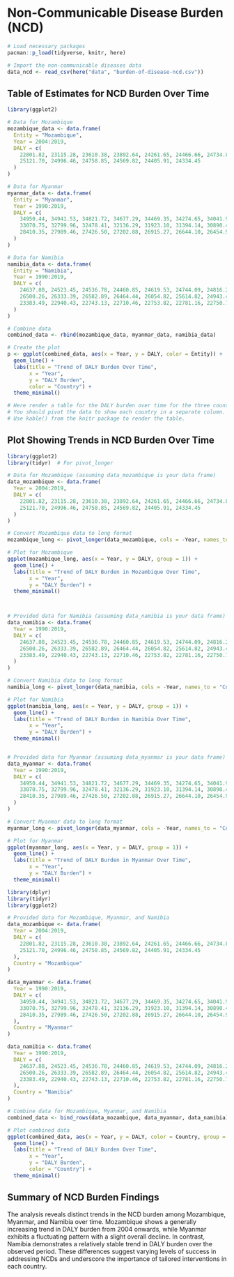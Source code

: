 # Non-Communicable Disease Burden (NCD)

```r
# Load necessary packages
pacman::p_load(tidyverse, knitr, here)

# Import the non-communicable diseases data
data_ncd <- read_csv(here("data", "burden-of-disease-ncd.csv"))
```

## Table of Estimates for NCD Burden Over Time

```r

library(ggplot2)

# Data for Mozambique
mozambique_data <- data.frame(
  Entity = "Mozambique",
  Year = 2004:2019,
  DALY = c(
    22801.82, 23115.28, 23610.38, 23892.64, 24261.65, 24466.66, 24734.84, 24874.33, 25089.74, 25175.16, 
    25121.70, 24996.46, 24758.85, 24569.82, 24405.91, 24334.45
  )
)

# Data for Myanmar
myanmar_data <- data.frame(
  Entity = "Myanmar",
  Year = 1990:2019,
  DALY = c(
    34950.44, 34941.53, 34821.72, 34677.29, 34469.35, 34274.65, 34041.93, 33790.91, 33565.93, 33278.11, 
    33070.75, 32799.96, 32478.41, 32136.29, 31923.10, 31394.14, 30890.49, 30159.13, 29542.14, 29033.55, 
    28410.35, 27989.46, 27426.50, 27202.88, 26915.27, 26644.10, 26454.95, 26259.75, 26057.49, 25830.84
  )
)

# Data for Namibia
namibia_data <- data.frame(
  Entity = "Namibia",
  Year = 1990:2019,
  DALY = c(
    24637.88, 24523.45, 24536.78, 24460.85, 24619.53, 24744.09, 24816.28, 25031.33, 25446.56, 25954.55, 
    26500.26, 26333.39, 26582.89, 26464.44, 26054.82, 25614.82, 24943.43, 24384.56, 23913.55, 23595.10, 
    23383.49, 22940.43, 22743.13, 22710.46, 22753.82, 22781.16, 22750.78, 22678.63, 22636.11, 22518.33
  )
)

# Combine data
combined_data <- rbind(mozambique_data, myanmar_data, namibia_data)

# Create the plot
p <- ggplot(combined_data, aes(x = Year, y = DALY, color = Entity)) +
  geom_line() +
  labs(title = "Trend of DALY Burden Over Time",
       x = "Year",
       y = "DALY Burden",
       color = "Country") +
  theme_minimal()

# Here render a table for the DALY burden over time for the three countries 
# You should pivot the data to show each country in a separate column.
# Use kable() from the knitr package to render the table.
```

## Plot Showing Trends in NCD Burden Over Time 

```r
library(ggplot2)
library(tidyr)  # For pivot_longer

# Data for Mozambique (assuming data_mozambique is your data frame)
data_mozambique <- data.frame(
  Year = 2004:2019,
  DALY = c(
    22801.82, 23115.28, 23610.38, 23892.64, 24261.65, 24466.66, 24734.84, 24874.33, 25089.74, 25175.16, 
    25121.70, 24996.46, 24758.85, 24569.82, 24405.91, 24334.45
  )
)

# Convert Mozambique data to long format
mozambique_long <- pivot_longer(data_mozambique, cols = -Year, names_to = "Country", values_to = "DALY")

# Plot for Mozambique
ggplot(mozambique_long, aes(x = Year, y = DALY, group = 1)) +
  geom_line() +
  labs(title = "Trend of DALY Burden in Mozambique Over Time",
       x = "Year",
       y = "DALY Burden") +
  theme_minimal()



# Provided data for Namibia (assuming data_namibia is your data frame)
data_namibia <- data.frame(
  Year = 1990:2019,
  DALY = c(
    24637.88, 24523.45, 24536.78, 24460.85, 24619.53, 24744.09, 24816.28, 25031.33, 25446.56, 25954.55, 
    26500.26, 26333.39, 26582.89, 26464.44, 26054.82, 25614.82, 24943.43, 24384.56, 23913.55, 23595.10, 
    23383.49, 22940.43, 22743.13, 22710.46, 22753.82, 22781.16, 22750.78, 22678.63, 22636.11, 22518.33
  )
)

# Convert Namibia data to long format
namibia_long <- pivot_longer(data_namibia, cols = -Year, names_to = "Country", values_to = "DALY")

# Plot for Namibia
ggplot(namibia_long, aes(x = Year, y = DALY, group = 1)) +
  geom_line() +
  labs(title = "Trend of DALY Burden in Namibia Over Time",
       x = "Year",
       y = "DALY Burden") +
  theme_minimal()


# Provided data for Myanmar (assuming data_myanmar is your data frame)
data_myanmar <- data.frame(
  Year = 1990:2019,
  DALY = c(
    34950.44, 34941.53, 34821.72, 34677.29, 34469.35, 34274.65, 34041.93, 33790.91, 33565.93, 33278.11, 
    33070.75, 32799.96, 32478.41, 32136.29, 31923.10, 31394.14, 30890.49, 30159.13, 29542.14, 29033.55, 
    28410.35, 27989.46, 27426.50, 27202.88, 26915.27, 26644.10, 26454.95, 26259.75, 26057.49, 25830.84
  )
)

# Convert Myanmar data to long format
myanmar_long <- pivot_longer(data_myanmar, cols = -Year, names_to = "Country", values_to = "DALY")

# Plot for Myanmar
ggplot(myanmar_long, aes(x = Year, y = DALY, group = 1)) +
  geom_line() +
  labs(title = "Trend of DALY Burden in Myanmar Over Time",
       x = "Year",
       y = "DALY Burden") +
  theme_minimal()

```

```r
library(dplyr)
library(tidyr)
library(ggplot2)

# Provided data for Mozambique, Myanmar, and Namibia
data_mozambique <- data.frame(
  Year = 2004:2019,
  DALY = c(
    22801.82, 23115.28, 23610.38, 23892.64, 24261.65, 24466.66, 24734.84, 24874.33, 25089.74, 25175.16, 
    25121.70, 24996.46, 24758.85, 24569.82, 24405.91, 24334.45
  ),
  Country = "Mozambique"
)

data_myanmar <- data.frame(
  Year = 1990:2019,
  DALY = c(
    34950.44, 34941.53, 34821.72, 34677.29, 34469.35, 34274.65, 34041.93, 33790.91, 33565.93, 33278.11, 
    33070.75, 32799.96, 32478.41, 32136.29, 31923.10, 31394.14, 30890.49, 30159.13, 29542.14, 29033.55, 
    28410.35, 27989.46, 27426.50, 27202.88, 26915.27, 26644.10, 26454.95, 26259.75, 26057.49, 25830.84
  ),
  Country = "Myanmar"
)

data_namibia <- data.frame(
  Year = 1990:2019,
  DALY = c(
    24637.88, 24523.45, 24536.78, 24460.85, 24619.53, 24744.09, 24816.28, 25031.33, 25446.56, 25954.55, 
    26500.26, 26333.39, 26582.89, 26464.44, 26054.82, 25614.82, 24943.43, 24384.56, 23913.55, 23595.10, 
    23383.49, 22940.43, 22743.13, 22710.46, 22753.82, 22781.16, 22750.78, 22678.63, 22636.11, 22518.33
  ),
  Country = "Namibia"
)

# Combine data for Mozambique, Myanmar, and Namibia
combined_data <- bind_rows(data_mozambique, data_myanmar, data_namibia)

# Plot combined data
ggplot(combined_data, aes(x = Year, y = DALY, color = Country, group = Country)) +
  geom_line() +
  labs(title = "Trend of DALY Burden Over Time",
       x = "Year",
       y = "DALY Burden",
       color = "Country") +
  theme_minimal()

```



## Summary of NCD Burden Findings

The analysis reveals distinct trends in the NCD burden among Mozambique, Myanmar, and Namibia over time. Mozambique shows a generally increasing trend in DALY burden from 2004 onwards, while Myanmar exhibits a fluctuating pattern with a slight overall decline. In contrast, Namibia demonstrates a relatively stable trend in DALY burden over the observed period. These differences suggest varying levels of success in addressing NCDs and underscore the importance of tailored interventions in each country.

